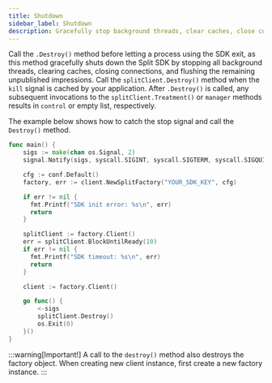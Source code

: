 ```yaml
---
title: Shutdown
sidebar_label: Shutdown
description: Gracefully stop background threads, clear caches, close connections, and flush data.
---
```


Call the `.Destroy()` method before letting a process using the SDK exit, as this method gracefully shuts down the Split SDK by stopping all background threads, clearing caches, closing connections, and flushing the remaining unpublished impressions. Call the `splitClient.Destroy()` method when the `kill` signal is cached by your application. After `.Destroy()` is called, any subsequent invocations to the `splitClient.Treatment()` or `manager` methods results in `control` or empty list, respectively.

The example below shows how to catch the stop signal and call the `Destroy()` method.

```go title="Go"
func main() {
    sigs := make(chan os.Signal, 2)
    signal.Notify(sigs, syscall.SIGINT, syscall.SIGTERM, syscall.SIGQUIT)

    cfg := conf.Default()
    factory, err := client.NewSplitFactory("YOUR_SDK_KEY", cfg)

    if err != nil {
      fmt.Printf("SDK init error: %s\n", err)
      return
    }

    splitClient := factory.Client()
    err = splitClient.BlockUntilReady(10)
    if err != nil {
      fmt.Printf("SDK timeout: %s\n", err)
      return
    }

    client := factory.Client()

    go func() {
        <-sigs
        splitClient.Destroy()
        os.Exit(0)
    }()
}
```

:::warning[Important!]
A call to the `destroy()` method also destroys the factory object. When creating new client instance, first create a new factory instance.
:::